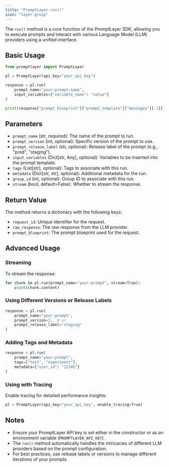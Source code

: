 ```yaml
---
title: "PromptLayer.run()"
icon: "layer-group"
---
```


The `run()` method is a core function of the PromptLayer SDK, allowing you to execute prompts and interact with various Language Model (LLM) providers using a unified interface.

## Basic Usage

```python
from promptlayer import PromptLayer

pl = PromptLayer(api_key="your_api_key")

response = pl.run(
    prompt_name="your-prompt-name",
    input_variables={"variable_name": "value"}
)

print(response["prompt_blueprint"]["prompt_template"]["messages"][-1]["content"][0]["text"])
```

## Parameters

- `prompt_name` (str, required): The name of the prompt to run.
- `prompt_version` (int, optional): Specific version of the prompt to use.
- `prompt_release_label` (str, optional): Release label of the prompt (e.g., "prod", "staging").
- `input_variables` (Dict[str, Any], optional): Variables to be inserted into the prompt template.
- `tags` (List[str], optional): Tags to associate with this run.
- `metadata` (Dict[str, str], optional): Additional metadata for the run.
- `group_id` (int, optional): Group ID to associate with this run.
- `stream` (bool, default=False): Whether to stream the response.

## Return Value

The method returns a dictionary with the following keys:

- `request_id`: Unique identifier for the request.
- `raw_response`: The raw response from the LLM provider.
- `prompt_blueprint`: The prompt blueprint used for the request.

## Advanced Usage

### Streaming

To stream the response:

```python
for chunk in pl.run(prompt_name="your-prompt", stream=True):
    print(chunk.content)
```

### Using Different Versions or Release Labels

```python
response = pl.run(
    prompt_name="your-prompt",
    prompt_version=2,  # or
    prompt_release_label="staging"
)
```

### Adding Tags and Metadata

```python
response = pl.run(
    prompt_name="your-prompt",
    tags=["test", "experiment"],
    metadata={"user_id": "12345"}
)
```

### Using with Tracing

Enable tracing for detailed performance insights:

```python
pl = PromptLayer(api_key="your_api_key", enable_tracing=True)
```

## Notes

- Ensure your PromptLayer API key is set either in the constructor or as an environment variable (`PROMPTLAYER_API_KEY`).
- The `run()` method automatically handles the intricacies of different LLM providers based on the prompt configuration.
- For best practices, use release labels or versions to manage different iterations of your prompts.
